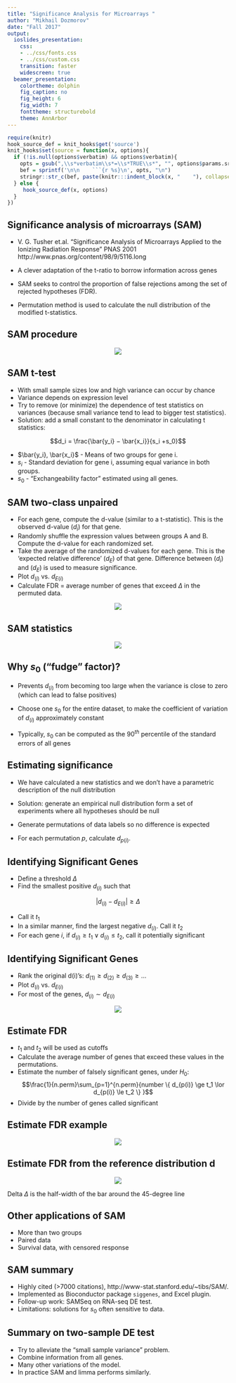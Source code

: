 ```yaml
---
title: "Significance Analysis for Microarrays "
author: "Mikhail Dozmorov"
date: "Fall 2017"
output:
  ioslides_presentation:
    css:
    - ../css/fonts.css
    - ../css/custom.css
    transition: faster
    widescreen: true
  beamer_presentation:
    colortheme: dolphin
    fig_caption: no
    fig_height: 6
    fig_width: 7
    fonttheme: structurebold
    theme: AnnArbor
---
```


```r
require(knitr)
hook_source_def = knit_hooks$get('source')
knit_hooks$set(source = function(x, options){
  if (!is.null(options$verbatim) && options$verbatim){
    opts = gsub(",\\s*verbatim\\s*=\\s*TRUE\\s*", "", options$params.src)
    bef = sprintf('\n\n    ```{r %s}\n', opts, "\n")
    stringr::str_c(bef, paste(knitr:::indent_block(x, "    "), collapse = '\n'), "\n    ```\n")
  } else {
     hook_source_def(x, options)
  }
})
```

## Significance analysis of microarrays (SAM) {.larger}

- V. G. Tusher et.al. "Significance Analysis of Microarrays Applied to the Ionizing Radiation Response" PNAS 2001 http://www.pnas.org/content/98/9/5116.long

- A clever adaptation of the t-ratio to borrow information across genes 

- SAM seeks to control the proportion of false rejections among the set of rejected hypotheses (FDR). 

- Permutation method is used to calculate the null distribution of the modified t-statistics.

## SAM procedure

<center>
![](img/sam.png)
</center>

## SAM t-test

- With small sample sizes low and high variance can occur by chance
-  Variance depends on expression level
- Try to remove (or minimize) the dependence of test statistics on variances (because small variance tend to lead to bigger test statistics).
- Solution: add a small constant to the denominator in calculating t statistics:  

$$d_i = \frac{\bar{y_i} − \bar{x_i}}{s_i +s_0}$$  

- $\bar{y_i}, \bar{x_i}$ - Means of two groups for gene i.  
- $s_i$ - Standard deviation for gene i, assuming equal variance in both groups.   
- $s_0$ - "Exchangeability factor" estimated using all genes.  


## SAM two-class unpaired

- For each gene, compute the d-value (similar to a t-statistic). This is the observed d-value ($d_i$) for that gene. 
- Randomly shuffle the expression values between groups A and B. Compute the d-value for each randomized set. 
- Take the average of the randomized d-values for each gene. This is the ‘expected relative difference’ ($d_E$) of that gene. Difference between ($d_i$) and ($d_E$) is used to measure significance.   
- Plot $d_{(i)}$ vs. $d_{E(i)}$
- Calculate FDR = average number of genes that exceed $\Delta$ in the permuted data.

<center>
![](img/sam_permute.png)
</center>

## SAM statistics

<center>
![](img/sam_stats.png)
</center>

## Why $s_0$ ("fudge" factor)? {.larger}

- Prevents $d_{(i)}$ from becoming too large when the variance is close to zero (which can lead to false positives)

- Choose one $s_0$ for the entire dataset, to make the coefficient of variation of $d_{(i)}$ approximately constant

- Typically, $s_0$ can be computed as the $90^{th}$ percentile of the standard errors of all genes

## Estimating significance {.larger}

- We have calculated a new statistics and we don’t have a parametric description of the null distribution 

- Solution: generate an empirical null distribution form a set of experiments where all hypotheses should be null 

- Generate permutations of data labels so no difference is expected 

- For each permutation $p$, calculate $d_{p(i)}$.

## Identifying Significant Genes {.larger}

- Define a threshold $\Delta$
- Find the smallest positive $d_{(i)}$ such that

$$|d_{(i)} - d_{E(i)}| \ge \Delta$$

- Call it $t_1$
- In a similar manner, find the largest negative $d_{(i)}$. Call it $t_2$
- For each gene $i$, if $d_{(i)} \ge t_1 \lor d_{(i)} \le t_2$, call it potentially significant

## Identifying Significant Genes {.larger}

- Rank the original d(i)’s: $d_{(1)} \ge d_{(2)} \ge d_{(3)} \ge ...$
- Plot $d_{(i)}$ vs. $d_{E(i)}$
- For most of the genes, $d_{(i)} \sim d_{E(i)}$

<center>
![](img/sam_plot.png)
</center>

## Estimate FDR {.larger}

- $t_1$ and $t_2$ will be used as cutoffs
- Calculate the average number of genes that exceed these values in the permutations.
- Estimate the number of falsely significant genes, under $H_0$:
$$\frac{1}{n.perm}\sum_{p=1}^{n.perm}{number \{ d_{p(i)} \ge t_1 \lor d_{p(i)} \le t_2 \} }$$
- Divide by the number of genes called significant

## Estimate FDR example

<center>
![](img/sam_example.png)
</center>

## Estimate FDR from the reference distribution d

<center>
![](img/sam_example.png)
</center>

Delta $\Delta$ is the half-width of the bar around the 45-degree line

## Other applications of SAM {.larger}

- More than two groups
- Paired data
- Survival data, with censored response 

## SAM summary {.larger}

- Highly cited (>7000 citations), http://www-stat.stanford.edu/~tibs/SAM/.
- Implemented as Bioconductor package `siggenes`, and Excel plugin.
- Follow-up work: SAMSeq on RNA-seq DE test.
- Limitations: solutions for $s_0$ often sensitive to data.

## Summary on two-sample DE test {.larger}

- Try to alleviate the “small sample variance” problem.
- Combine information from all genes.
- Many other variations of the model.
- In practice SAM and limma performs similarly.
